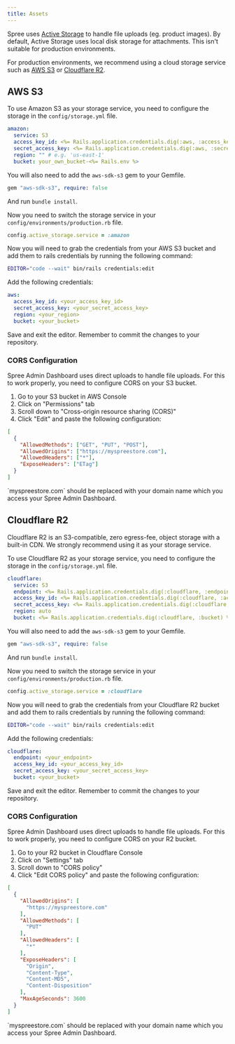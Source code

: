 ```yaml
---
title: Assets
---
```


Spree uses [Active Storage](https://guides.rubyonrails.org/active_storage_overview.html) to handle file uploads (eg. product images). By default, Active Storage uses local disk storage for attachments. This isn't suitable for production environments.

For production environments, we recommend using a cloud storage service such as [AWS S3](https://aws.amazon.com/s3/) or [Cloudflare R2](https://www.cloudflare.com/r2/).

## AWS S3

To use Amazon S3 as your storage service, you need to configure the storage in the `config/storage.yml` file.

```yaml
amazon:
  service: S3
  access_key_id: <%= Rails.application.credentials.dig(:aws, :access_key_id) %>
  secret_access_key: <%= Rails.application.credentials.dig(:aws, :secret_access_key) %>
  region: "" # e.g. 'us-east-1'
  bucket: your_own_bucket-<%= Rails.env %>
```

You will also need to add the `aws-sdk-s3` gem to your Gemfile.

```ruby
gem "aws-sdk-s3", require: false
```

And run `bundle install`.

Now you need to switch the storage service in your `config/environments/production.rb` file.

```ruby
config.active_storage.service = :amazon
```

Now you will need to grab the credentials from your AWS S3 bucket and add them to rails credentials by running the following command:

```bash
EDITOR="code --wait" bin/rails credentials:edit
```

Add the following credentials:

```yaml
aws:
  access_key_id: <your_access_key_id>
  secret_access_key: <your_secret_access_key>
  region: <your_region>
  bucket: <your_bucket>
```

Save and exit the editor. Remember to commit the changes to your repository.

### CORS Configuration

Spree Admin Dashboard uses direct uploads to handle file uploads. For this to work properly, you need to configure CORS on your S3 bucket.

1. Go to your S3 bucket in AWS Console
2. Click on "Permissions" tab
3. Scroll down to "Cross-origin resource sharing (CORS)"
4. Click "Edit" and paste the following configuration:

```json
[
  {
    "AllowedMethods": ["GET", "PUT", "POST"],
    "AllowedOrigins": ["https://myspreestore.com"],
    "AllowedHeaders": ["*"],
    "ExposeHeaders": ["ETag"]
  }
]
```

<Info>
`myspreestore.com` should be replaced with your domain name which you access your Spree Admin Dashboard.
</Info>

## Cloudflare R2

Cloudflare R2 is an S3-compatible, zero egress-fee, object storage with a built-in CDN. We strongly recommend using it as your storage service.

To use Cloudflare R2 as your storage service, you need to configure the storage in the `config/storage.yml` file.

```yaml
cloudflare:
  service: S3
  endpoint: <%= Rails.application.credentials.dig(:cloudflare, :endpoint) %>
  access_key_id: <%= Rails.application.credentials.dig(:cloudflare, :access_key_id) %>
  secret_access_key: <%= Rails.application.credentials.dig(:cloudflare, :secret_access_key) %>
  region: auto
  bucket: <%= Rails.application.credentials.dig(:cloudflare, :bucket) %>
```

You will also need to add the `aws-sdk-s3` gem to your Gemfile.

```ruby
gem "aws-sdk-s3", require: false
```

And run `bundle install`.

Now you need to switch the storage service in your `config/environments/production.rb` file.

```ruby
config.active_storage.service = :cloudflare
```

Now you will need to grab the credentials from your Cloudflare R2 bucket and add them to rails credentials by running the following command:

```bash
EDITOR="code --wait" bin/rails credentials:edit
```

Add the following credentials:

```yaml
cloudflare:
  endpoint: <your_endpoint>
  access_key_id: <your_access_key_id>
  secret_access_key: <your_secret_access_key>
  bucket: <your_bucket>
```

Save and exit the editor. Remember to commit the changes to your repository.

### CORS Configuration

Spree Admin Dashboard uses direct uploads to handle file uploads. For this to work properly, you need to configure CORS on your R2 bucket.

1. Go to your R2 bucket in Cloudflare Console
2. Click on "Settings" tab
3. Scroll down to "CORS policy"
4. Click "Edit CORS policy" and paste the following configuration:

```json
[
  {
    "AllowedOrigins": [
      "https://myspreestore.com"
    ],
    "AllowedMethods": [
      "PUT"
    ],
    "AllowedHeaders": [
      "*"
    ],
    "ExposeHeaders": [
      "Origin",
      "Content-Type",
      "Content-MD5",
      "Content-Disposition"
    ],
    "MaxAgeSeconds": 3600
  }
]
```

<Info>
`myspreestore.com` should be replaced with your domain name which you access your Spree Admin Dashboard.
</Info>